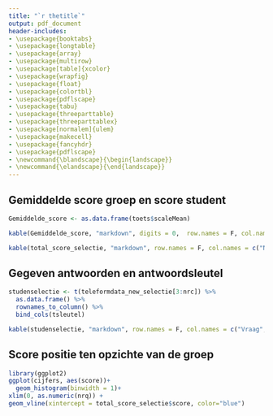 ```yaml
---
title: "`r thetitle`"
output: pdf_document
header-includes:
- \usepackage{booktabs}
- \usepackage{longtable}
- \usepackage{array}
- \usepackage{multirow}
- \usepackage[table]{xcolor}
- \usepackage{wrapfig}
- \usepackage{float}
- \usepackage{colortbl}
- \usepackage{pdflscape}
- \usepackage{tabu}
- \usepackage{threeparttable}
- \usepackage{threeparttablex}
- \usepackage[normalem]{ulem}
- \usepackage{makecell}
- \usepackage{fancyhdr}
- \usepackage{pdflscape}
- \newcommand{\blandscape}{\begin{landscape}}
- \newcommand{\elandscape}{\end{landscape}}
---
```


\addtolength{\headheight}{0.5cm} 
\pagestyle{fancyplain} 
\lhead{Inzagerapport} 
\rhead{\includegraphics[height=1.2cm]{T:/Toetsen/Werkmap/VUlogo.png}} 
\renewcommand{\headrulewidth}{0pt}

## Gemiddelde score groep en score student

```r

Gemiddelde_score <- as.data.frame(toets$scaleMean)

kable(Gemiddelde_score, "markdown", digits = 0,  row.names = F, col.names = "Gemiddelde score")

kable(total_score_selectie, "markdown", row.names = F, col.names = c("Naam", "Studentnummer", "Score", "Cijfer"))

```

## Gegeven antwoorden en antwoordsleutel


```r
studenselectie <- t(teleformdata_new_selectie[3:nrc]) %>% 
  as.data.frame() %>% 
  rownames_to_column() %>% 
  bind_cols(tsleutel)

kable(studenselectie, "markdown", row.names = F, col.names = c("Vraag", "Antwoord", "Antwoordsleutel"))

```


## Score positie ten opzichte van de groep

```r
library(ggplot2)
ggplot(cijfers, aes(score))+
  geom_histogram(binwidth = 1)+
xlim(0, as.numeric(nrq)) +
geom_vline(xintercept = total_score_selectie$score, color="blue")

```

